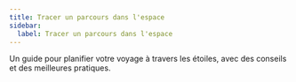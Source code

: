 ```yaml
---
title: Tracer un parcours dans l'espace
sidebar:
  label: Tracer un parcours dans l'espace
---
```


Un guide pour planifier votre voyage à travers les étoiles, avec des conseils et des meilleures pratiques.
